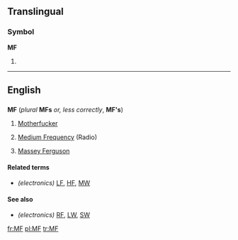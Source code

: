 {{also|mf|mF}}
==Translingual==

===Symbol===
'''MF'''

# {{SI-unit-abb|mega|farad|[[electrical]] [[capacitance]]}}

----

==English==

==={{initialism}}===
'''MF''' (''plural'' '''MFs''' ''or, less correctly'', '''MF's''')

# {{context|coarse|slang}} [[Motherfucker]]
# {{electronics}} [[medium frequency|Medium Frequency]] (Radio)
# [[w:Massey Ferguson|Massey Ferguson]]

====Related terms====
* ''(electronics)'' [[LF]], [[HF]], [[MW]]

====See also====
* ''(electronics)'' [[RF]], [[LW]], [[SW]]

[[fr:MF]]
[[pl:MF]]
[[tr:MF]]